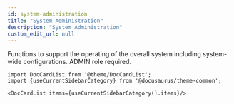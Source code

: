 ```yaml
---
id: system-administration
title: "System Administration"
description: "System Administration"
custom_edit_url: null
---
```





Functions to support the operating of the overall system including system-wide 
configurations. ADMIN role required.
        



```mdx-code-block
import DocCardList from '@theme/DocCardList';
import {useCurrentSidebarCategory} from '@docusaurus/theme-common';

<DocCardList items={useCurrentSidebarCategory().items}/>
```
      